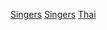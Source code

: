 {{Commonscat|Vocalists from Thailand}}

{{DEFAULTSORT:Thai singers}}
[[Category:各職業泰國人|Singers]]
[[Category:泰國音樂家|Singers]]
[[Category:各國歌手|Thai]]